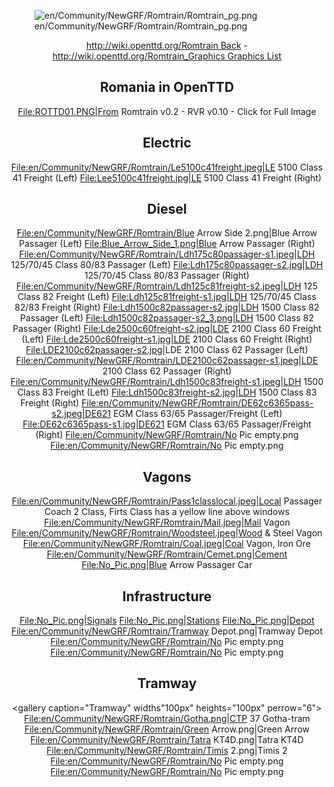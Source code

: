 [[File:en/Community/NewGRF/Romtrain/Romtrain pg.png|center]]
<center>[[http://wiki.openttd.org/Romtrain Back]] - [[http://wiki.openttd.org/Romtrain_Graphics Graphics List]]</center>


<center>{{en/Del}}</center>

<center>
==Romania in OpenTTD==
<gallery caption="Romanian in OpenTTD" widths="400px" heights="250px" perrow="1">
File:ROTTD01.PNG|From Romtrain v0.2 - RVR v0.10 - Click for Full Image
</gallery>
==Electric==
<gallery caption="Electric" widths="100px" heights="100px" perrow="4">
File:en/Community/NewGRF/Romtrain/Le5100c41freight.jpeg|LE 5100 Class 41 Freight (Left)
File:Lee5100c41freight.jpg|LE 5100 Class 41 Freight (Right)
</gallery>
==Diesel==
<gallery caption="Diesel" widths="100px" heights="100px" perrow="6">
File:en/Community/NewGRF/Romtrain/Blue Arrow Side 2.png|Blue Arrow Passager (Left)
File:Blue_Arrow_Side_1.png|Blue Arrow Passager (Right)
File:en/Community/NewGRF/Romtrain/Ldh175c80passager-s1.jpeg|LDH 125/70/45 Class 80/83 Passager (Left)
File:Ldh175c80passager-s2.jpg|LDH 125/70/45 Class 80/83 Passager (Right)
File:en/Community/NewGRF/Romtrain/Ldh125c81freight-s2.jpeg|LDH 125 Class 82 Freight (Left)
File:Ldh125c81freight-s1.jpg|LDH 125/70/45 Class 82/83 Freight (Right)
File:Ldh1500c82passager-s2.jpg|LDH 1500 Class 82 Passager (Left)
File:Ldh1500c82passager-s2_3.png|LDH 1500 Class 82 Passager (Right)
File:Lde2500c60freight-s2.jpg|LDE 2100 Class 60 Freight (Left)
File:Lde2500c60freight-s1.jpg|LDE 2100 Class 60 Freight (Right)
File:LDE2100c62passager-s2.jpg‎|LDE 2100 Class 62 Passager (Left)
File:en/Community/NewGRF/Romtrain/LDE2100c62passager-s1.jpeg|LDE 2100 Class 62 Passager (Right)
File:en/Community/NewGRF/Romtrain/Ldh1500c83freight-s1.jpeg|LDH 1500 Class 83 Freight (Left)
File:Ldh1500c83freight-s2.jpg|LDH 1500 Class 83 Freight (Right)
File:en/Community/NewGRF/Romtrain/DE62c6365pass-s2.jpeg|DE621 EGM Class 63/65 Passager/Freight (Left)
File:DE62c6365pass-s1.jpg|DE621 EGM Class 63/65 Passager/Freight (Right)
File:en/Community/NewGRF/Romtrain/No Pic empty.png
File:en/Community/NewGRF/Romtrain/No Pic empty.png
</gallery>

==Vagons==
<gallery caption="Vagons" widths="100px" heights="100px" perrow="6">
File:en/Community/NewGRF/Romtrain/Pass1classlocal.jpeg|Local Passager Coach 2 Class, Firts Class has a yellow line above windows
File:en/Community/NewGRF/Romtrain/Mail.jpeg|Mail Vagon
File:en/Community/NewGRF/Romtrain/Woodsteel.jpeg|Wood & Steel Vagon
File:en/Community/NewGRF/Romtrain/Coal.jpeg|Coal Vagon, Iron Ore
File:en/Community/NewGRF/Romtrain/Cemet.png|Cement
File:No_Pic.png|Blue Arrow Passager Car
</gallery>

==Infrastructure==
<gallery caption="Infrastructure" widths="100px" heights="100px" perrow="6">
File:No_Pic.png|Signals
File:No_Pic.png|Stations
File:No_Pic.png|Depot
File:en/Community/NewGRF/Romtrain/Tramway Depot.png|Tramway Depot
File:en/Community/NewGRF/Romtrain/No Pic empty.png
File:en/Community/NewGRF/Romtrain/No Pic empty.png
</gallery>

==Tramway==
<gallery caption="Tramway" widths"100px" heights="100px" perrow="6">
File:en/Community/NewGRF/Romtrain/Gotha.png|CTP 37 Gotha-tram
File:en/Community/NewGRF/Romtrain/Green Arrow.png|Green Arrow
File:en/Community/NewGRF/Romtrain/Tatra KT4D.png|Tatra KT4D
File:en/Community/NewGRF/Romtrain/Timis 2.png|Timis 2
File:en/Community/NewGRF/Romtrain/No Pic empty.png
File:en/Community/NewGRF/Romtrain/No Pic empty.png
</gallery>